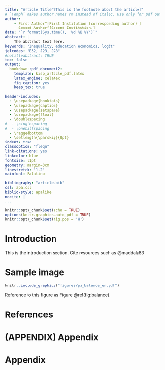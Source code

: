 ```yaml
---
title: "Article Title^[This is the footnote about the article]"
# `\emph` makes author names rm instead of italic. Use only for pdf output 
author:
    - First Author^[First Institution (corresponding author).]
    - Second Author^[Second Institution.]
date: "`r format(Sys.time(), '%d %B %Y')`"
abstract: |
    The abstract text here.
keywords: "Inequality, education economics, logit"
jelcodes: "E32, J23, J28"
#notitleabstract: TRUE
toc: false
output:
  bookdown::pdf_document2:
    template: kisp_article_pdf.latex
    latex_engine: xelatex
    fig_caption: yes
    keep_tex: true
      
header-includes: 
  - \usepackage{booktabs}
  - \usepackage{caption}
  - \usepackage{setspace}
  - \usepackage{float}
  - \doublespacing
#  - \singlespacing
#  - \onehalfspacing
  - \raggedbottom
  - \setlength{\parskip}{0pt}
indent: true
classoption: "fleqn"
link-citations: yes
linkcolor: blue
fontsize: 11pt
geometry: margin=3cm 
linestretch: '1.2'
mainfont: Palatino

bibliography: "article.bib"
csl: apa.csl
biblio-style: apalike
nocite: |
...
```


```r
knitr::opts_chunk$set(echo = TRUE)
options(knitr.graphics.auto_pdf = TRUE)
knitr::opts_chunk$set(fig.pos = 'H')
```
<!-- DOCUMENT STARTS HERE  --------------------- -->
# Introduction {#intro}

This is the introduction section. Cite resources such as @maddala83

# Sample image

```r
knitr::include_graphics("figures/ps_balance_en.pdf")
```

Reference to this figure as Figure \@ref(fig:balance).

<!-- END OF DOCUMENT  -------------------------- -->

<!-- DO NOT CHANGE THIS PART  ------------------ -->
\newpage

# References {-}

\begingroup
\setlength{\parindent}{-0.25in}
\setlength{\leftskip}{0.25in}
\setlength{\parskip}{8pt}
\noindent
<div id = "refs"></div>
\endgroup

\newpage
# (APPENDIX) Appendix {-}
<!-- ---------------------------------------- -->
# Appendix {-}








